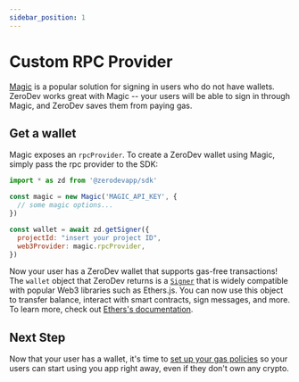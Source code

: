 ```yaml
---
sidebar_position: 1
---
```


# Custom RPC Provider

[Magic](https://magic.link/) is a popular solution for signing in users who do not have wallets.  ZeroDev works great with Magic -- your users will be able to sign in through Magic, and ZeroDev saves them from paying gas.

## Get a wallet

Magic exposes an `rpcProvider`.  To create a ZeroDev wallet using Magic, simply pass the rpc provider to the SDK:

```javascript
import * as zd from '@zerodevapp/sdk'

const magic = new Magic('MAGIC_API_KEY', {
  // some magic options...
})

const wallet = await zd.getSigner({
  projectId: "insert your project ID",
  web3Provider: magic.rpcProvider,
})
```

Now your user has a ZeroDev wallet that supports gas-free transactions!  The `wallet` object that ZeroDev returns is a [`Signer`](https://docs.ethers.io/v5/api/signer/#Signer) that is widely compatible with popular Web3 libraries such as Ethers.js.  You can now use this object to transfer balance, interact with smart contracts, sign messages, and more.  To learn more, check out [Ethers's documentation](https://docs.ethers.io/v5/getting-started/).

## Next Step

Now that your user has a wallet, it's time to [set up your gas policies](/gas-setup-guides/pay-gas-for-users) so your users can start using you app right away, even if they don't own any crypto.
